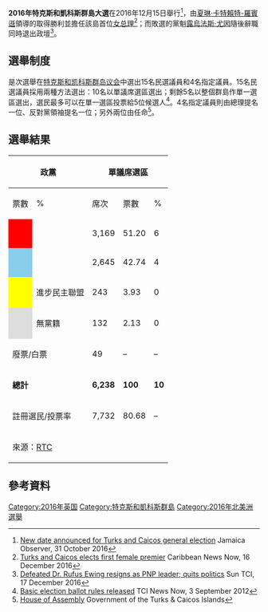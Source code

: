 {{多個問題|
{{Expand|time=2016-12-25T13:58:25+00:00}}
{{请求翻译|time=2016-12-25T13:58:25+00:00}}
}}
{{Infobox Election
| election_name      = 2016年特克斯和凱科斯群島大選
| country            = Turks and Caicos Islands
| type               = parliamentary
| ongoing            = no
| previous_election  = 2012年特克斯和凱科斯群島大選
| previous_year      = 2012年
| next_election      = 
| next_year          = 
| election_date      = 2016年12月15日

<!--  People's Democratic Movement -->
| party1 = {{le|人民民主運動 (特克斯和凱科斯群島)|People's Democratic Movement (Turks and Caicos Islands)|人民民主運動}}
| color1 = FF0000
| image1 = [[File:Sharlene_Cartwright-Robinson.jpg|140px]]
| leader1 = [[夏琳·卡特賴特-羅賓遜|夏琳·卡特賴特-羅賓遜]]
| leaders_seat1 = 所有島嶼選區
| leader_since1 =
|seats_before1=
| last_election1 = 7
| seats1 = 10
| seat_change1 = {{increase}} 3
| popular_vote1 = 
| percentage1 = 

<!-- Progressive National Party -->
| party2 = {{le|進步民族黨 (特克斯和凱科斯群島)|Progressive National Party (Turks and Caicos Islands)|進步民族黨}}
| color2 = 87CEEB
| image2 = [[File:UK_and_Overseas_Territories_Joint_Ministerial_Council_(11065045404).jpg|140px]]
| leader2 = [[露烏法斯·尤因|露烏法斯·尤因]]
| leaders_seat2 = 所有島嶼選區<br>''（敗選）''
| leader_since2 =
| last_election2 = 8
| seats2 = 5
| seat_change2 = {{decrease}} 3
| popular_vote2 = 
| percentage2 = 

| map_image          =
| map_size           =
| map_caption        =

| title              = [[特克斯和凯科斯群岛总理|总理]]
| before_election    = [[露烏法斯·尤因|露烏法斯·尤因]]
| before_party       = {{le|進步民族黨 (特克斯和凱科斯群島)|Progressive National Party (Turks and Caicos Islands)|進步民族黨}}
| after_election     = [[夏琳·卡特賴特-羅賓遜|夏琳·卡特賴特-羅賓遜]]
| after_party        = {{le|人民民主運動 (特克斯和凱科斯群島)|People's Democratic Movement (Turks and Caicos Islands)|人民民主運動}}
}}

'''2016年特克斯和凱科斯群島大選'''在2016年12月15日舉行<ref>[http://www.jamaicaobserver.com/news/New-date-announced-for-Turks-and-Caicos-general-election New date announced for Turks and Caicos general election] {{Wayback|url=http://www.jamaicaobserver.com/news/New-date-announced-for-Turks-and-Caicos-general-election |date=20161104002614 }} Jamaica Observer, 31 October 2016</ref>，由[[夏琳·卡特賴特-羅賓遜|夏琳·卡特賴特-羅賓遜]]領導的{{le|人民民主運動 (特克斯和凱科斯群島)|People's Democratic Movement (Turks and Caicos Islands)|人民民主運動}}取得勝利並擔任該島首位[[特克斯和凯科斯群岛总理|女总理]]<ref>[http://www.caribbeannewsnow.com/topstory-Turks-and-Caicos-elects-first-female-premier-32884.html Turks and Caicos elects first female premier] {{Wayback|url=http://www.caribbeannewsnow.com/topstory-Turks-and-Caicos-elects-first-female-premier-32884.html |date=20161220155525 }} Caribbean News Now, 16 December 2016</ref>；而敗選的{{le|進步民族黨 (特克斯和凱科斯群島)|Progressive National Party (Turks and Caicos Islands)|進步民族黨}}黨魁[[露烏法斯·尤因|露烏法斯·尤因]]隨後辭職同時退出政壇<ref>[http://suntci.com/defeated-dr-rufus-ewing-resigns-as-pnp-leader-quits-politics-p2552-108.htm Defeated Dr. Rufus Ewing resigns as PNP leader; quits politics] {{Wayback|url=http://suntci.com/defeated-dr-rufus-ewing-resigns-as-pnp-leader-quits-politics-p2552-108.htm |date=20161221013655 }} Sun TCI, 17 December 2016</ref>。

==選舉制度==
是次選舉在[[特克斯和凯科斯群岛议会|特克斯和凯科斯群岛议会]]中選出15名民選議員和4名指定議員。15名民選議員採用兩種方法選出：10名以單議席選區選出；剩餘5名以整個群島作單一選區選出，選民最多可以在單一選區投票給5位候選人<ref>[http://www.tcinewsnow.com/local.php?news_id=5455&start=&category_id=2 Basic election ballot rules released] {{Wayback|url=http://www.tcinewsnow.com/local.php?news_id=5455&start=&category_id=2 |date=20161221014349 }} TCI News Now, 3 September 2012</ref>。4名指定議員則由總理提名一位、反對黨領袖提名一位；另外兩位由{{le|特克斯和凱科斯群島總督|Governor of the Turks and Caicos Islands|總督}}任命<ref>[https://www.gov.tc/government/house-of-assembly House of Assembly] {{Wayback|url=https://www.gov.tc/government/house-of-assembly |date=20161220173223 }} Government of the Turks & Caicos Islands</ref>。

==選舉結果==
{| class=wikitable style=text-align:right
!rowspan=2 colspan=2|政黨
!colspan=3|單議席選區
!colspan=3|單一選區
!rowspan=2|總議席
!rowspan=2|+/–
|-
!票數
!%
!席次
!票數
!%
!席次
|-
|style="background-color:#FF0000"|
|align=left|{{le|人民民主運動 (特克斯和凱科斯群島)|People's Democratic Movement (Turks and Caicos Islands)|人民民主運動}}||3,169||51.20||6||13,822||47.28||4||10||+3
|-
|style="background-color:#87CEEB"|
|align=left|{{le|進步民族黨 (特克斯和凱科斯群島)|Progressive National Party (Turks and Caicos Islands)|進步民族黨}}||2,645||42.74||4||10,342||35.38||1||5||–3
|-
|style="background-color:yellow"|
|align=left|進步民主聯盟||243||3.93||0||1,117||3.82||0||0||New
|-
|style="background-color:#DDDDDD"|
|align=left|無黨籍||132||2.13||0||3,952||13.52||0||0||0
|-
|align=left colspan=2|廢票/白票||49||–||–||–||–||–||–||–
|-
|align=left colspan=2|'''總計'''||'''6,238'''||'''100'''||'''10'''||'''29,233'''||'''100'''||'''5'''||'''15'''||'''0'''
|-
|align=left colspan=2|註冊選民/投票率||7,732||80.68||–||–||–||–||–||–
|-
|align=left colspan=10|來源：[http://www.rtc107fm.com/tci-elections/results-2016.html RTC]{{Dead link|date=2019年9月 |bot=InternetArchiveBot |fix-attempted=yes }}
|}

==參考資料==
{{reflist}}

{{特克斯和凱科斯群島選舉}}
[[Category:2016年英国|Category:2016年英国]]
[[Category:特克斯和凱科斯群島|Category:特克斯和凱科斯群島]]
[[Category:2016年北美洲選舉|Category:2016年北美洲選舉]]
